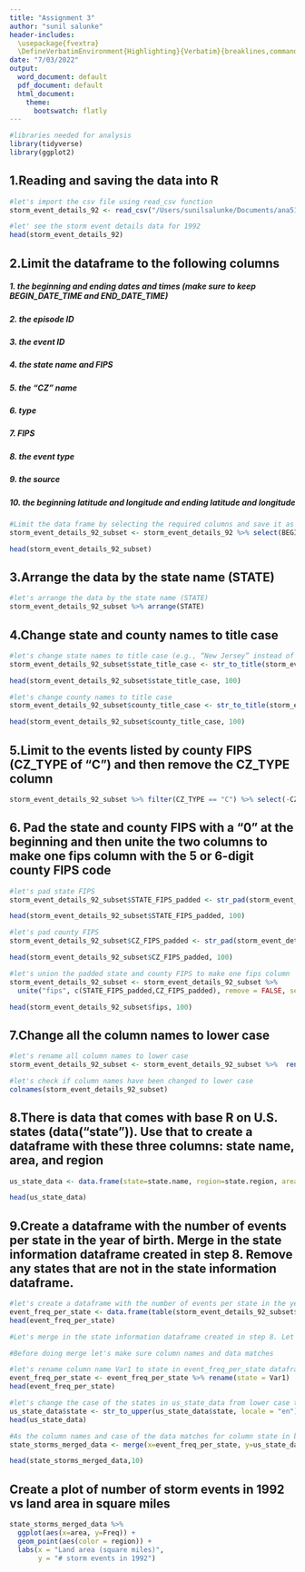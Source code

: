 ```yaml
---
title: "Assignment 3"
author: "sunil salunke"
header-includes:
  \usepackage{fvextra}
  \DefineVerbatimEnvironment{Highlighting}{Verbatim}{breaklines,commandchars=\\\{\}}
date: "7/03/2022"
output:
  word_document: default
  pdf_document: default
  html_document:
    theme:
      bootswatch: flatly
---
```


```r
#libraries needed for analysis
library(tidyverse)
library(ggplot2)
```


## 1.Reading and saving the data into R
```r
#let's import the csv file using read_csv function
storm_event_details_92 <- read_csv("/Users/sunilsalunke/Documents/ana515/week6/StormEvents_details-ftp_v1.0_d1992_c20220425.csv")

#let' see the storm event details data for 1992
head(storm_event_details_92)
```

## 2.Limit the dataframe to the following columns

##### 1. the beginning and ending dates and times (make sure to keep BEGIN_DATE_TIME and END_DATE_TIME) 
##### 2. the episode ID
##### 3. the event ID
##### 4. the state name and FIPS
##### 5. the “CZ” name
##### 6. type
##### 7. FIPS
##### 8. the event type 
##### 9. the source
##### 10. the beginning latitude and longitude and ending latitude and longitude 

```r
#Limit the data frame by selecting the required columns and save it as a new data frame
storm_event_details_92_subset <- storm_event_details_92 %>% select(BEGIN_DATE_TIME, END_DATE_TIME, EPISODE_ID, EVENT_ID, STATE, STATE_FIPS, CZ_NAME, CZ_TYPE, CZ_FIPS, EVENT_TYPE, SOURCE, BEGIN_LAT, BEGIN_LON, END_LAT, END_LON)

head(storm_event_details_92_subset)
```

## 3.Arrange the data by the state name (STATE)

```r
#let's arrange the data by the state name (STATE)
storm_event_details_92_subset %>% arrange(STATE)
```

## 4.Change state and county names to title case
```r
#let's change state names to title case (e.g., “New Jersey” instead of “NEW JERSEY”)
storm_event_details_92_subset$state_title_case <- str_to_title(storm_event_details_92_subset$STATE, locale = "en")

head(storm_event_details_92_subset$state_title_case, 100)
```

```r
#let's change county names to title case
storm_event_details_92_subset$county_title_case <- str_to_title(storm_event_details_92_subset$CZ_NAME, locale = "en")

head(storm_event_details_92_subset$county_title_case, 100)
```


## 5.Limit to the events listed by county FIPS (CZ_TYPE of “C”) and then remove the CZ_TYPE column 
```r
storm_event_details_92_subset %>% filter(CZ_TYPE == "C") %>% select(-CZ_TYPE)
```

## 6.	Pad the state and county FIPS with a “0” at the beginning and then unite the two columns to make one fips column with the 5 or 6-digit county FIPS code 

```r
#let's pad state FIPS
storm_event_details_92_subset$STATE_FIPS_padded <- str_pad(storm_event_details_92_subset$STATE_FIPS, width =3, side = "left", pad = "0")

head(storm_event_details_92_subset$STATE_FIPS_padded, 100)
```


```r
#let's pad county FIPS
storm_event_details_92_subset$CZ_FIPS_padded <- str_pad(storm_event_details_92_subset$CZ_FIPS, width =3, side = "left", pad = "0")

head(storm_event_details_92_subset$CZ_FIPS_padded, 100)

```

```r
#let's union the padded state and county FIPS to make one fips column
storm_event_details_92_subset <- storm_event_details_92_subset %>%
  unite("fips", c(STATE_FIPS_padded,CZ_FIPS_padded), remove = FALSE, sep = "")

head(storm_event_details_92_subset$fips, 100)
```

## 7.Change all the column names to lower case 
```r
#let's rename all column names to lower case
storm_event_details_92_subset <- storm_event_details_92_subset %>%  rename_all(tolower)

#let's check if column names have been changed to lower case
colnames(storm_event_details_92_subset)
```

## 8.There is data that comes with base R on U.S. states (data("state")). Use that to create a dataframe with these three columns: state name, area, and region

```r
us_state_data <- data.frame(state=state.name, region=state.region, area=state.area)

head(us_state_data)
```

## 9.Create a dataframe with the number of events per state in the year of birth. Merge in the state information dataframe created in step 8. Remove any states that are not in the state information dataframe.

```r
#let's create a dataframe with the number of events per state in the year of my birth
event_freq_per_state <- data.frame(table(storm_event_details_92_subset$state))
head(event_freq_per_state)

#Let's merge in the state information dataframe created in step 8. Let's remove any states that are not in the state information dataframe.

#Before doing merge let's make sure column names and data matches

#let's rename column name Var1 to state in event_freq_per_state dataframe
event_freq_per_state <- event_freq_per_state %>% rename(state = Var1)
head(event_freq_per_state)

#let's change the case of the states in us_state_data from lower case to upper case before merge
us_state_data$state <- str_to_upper(us_state_data$state, locale = "en")
head(us_state_data)
```


```r
#As the column names and case of the data matches for column state in both us_state_data, event_freq_per_state data frames, let's merge them
state_storms_merged_data <- merge(x=event_freq_per_state, y=us_state_data, by.x = "state", by.y = "state")

head(state_storms_merged_data,10)
```

## Create a plot of number of storm events in 1992 vs land area in square miles
```r
state_storms_merged_data %>% 
  ggplot(aes(x=area, y=Freq)) +
  geom_point(aes(color = region)) +
  labs(x = "Land area (square miles)",
       y = "# storm events in 1992")
  
```


